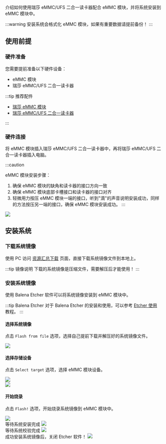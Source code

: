 介绍如何使用瑞莎 eMMC/UFS 二合一读卡器配合 eMMC 模块，并将系统安装到 eMMC 模块中。

:::warning
安装系统会格式化 eMMC 模块，如果有重要数据请提前备份！
:::

## 使用前提

### 硬件准备

您需要提前准备以下硬件设备：

- eMMC 模块
- 瑞莎 eMMC/UFS 二合一读卡器

:::tip 推荐配件

- [瑞莎 eMMC 模块](https://radxa.com/products/accessories/emmc-module)
- [瑞莎 eMMC/UFS 二合一读卡器](https://radxa.com/products/accessories/emmc-ufs-module-reader)

:::

### 硬件连接

将 eMMC 模块插入瑞莎 eMMC/UFS 二合一读卡器中，再将瑞莎 eMMC/UFS 二合一读卡器插入电脑。

:::caution

eMMC 模块安装步骤：

1. 确保 eMMC 模块的缺角和读卡器的接口方向一致
2. 确保 eMMC 模块底部卡槽接口和读卡器的接口对齐
3. 轻微用力按压 eMMC 模块一端的接口，听到"滴"的声音说明安装成功，同样的方法按压另一端的接口，确保 eMMC 模块安装成功。
   :::

<div style={{ textAlign: "center" }}>
  <img
    src="/img/common/radxa-os/install-system/emmc-reader.webp"
    style={{ width: "100%", maxWidth: "1200px" }}
  />
</div>

## 安装系统

### 下载系统镜像

使用 PC 访问 [资源汇总下载](../../../download) 页面，直接下载系统镜像文件到本地上。

:::tip 镜像说明
下载的系统镜像是压缩文件，需要解压后才能使用！
:::

### 安装系统镜像

使用 Balena Etcher 软件可以将系统镜像安装到 eMMC 模块中。

:::tip Balena Etcher
对于 Balena Etcher 的安装和使用，可以参考 [Etcher 使用](/common/radxa-os/install-system/balena-etcher) 教程。
:::

#### 选择系统镜像

点击 `Flash from file` 选项，选择自己提前下载并解压好的系统镜像文件。

<div style={{ textAlign: "center" }}>
  <img
    src="/img/common/radxa-os/install-system/etcher-select-image-emmc.webp"
    style={{ width: "100%", maxWidth: "1200px" }}
  />
</div>

#### 选择存储设备

点击 `Select target` 选项，选择 eMMC 模块设备。

<div style={{ textAlign: "center" }}>
  <img
    src="/img/common/radxa-os/install-system/etcher-select-emmc-01.webp"
    style={{ width: "100%", maxWidth: "1200px" }}
  />
</div>

<div style={{ textAlign: "center" }}>
  <img
    src="/img/common/radxa-os/install-system/etcher-select-emmc-02.webp"
    style={{ width: "100%", maxWidth: "1200px" }}
  />
</div>

#### 开始烧录

点击 `Flash!` 选项，开始烧录系统镜像到 eMMC 模块中。

<div style={{ textAlign: "center" }}>
  <img
    src="/img/common/radxa-os/install-system/etcher-flash-emmc.webp"
    style={{ width: "100%", maxWidth: "1200px" }}
  />
</div>

<div style={{ textAlign: "center" }}>
  等待系统安装完成
  <img
    src="/img/common/radxa-os/install-system/etcher-flashing-emmc.webp"
    style={{ width: "100%", maxWidth: "1200px" }}
  />
</div>

<div style={{ textAlign: "center" }}>
  等待系统校验完成
  <img
    src="/img/common/radxa-os/install-system/etcher-valid-emmc.webp"
    style={{ width: "100%", maxWidth: "1200px" }}
  />
</div>

<div style={{ textAlign: "center" }}>
  成功安装系统镜像后，关闭 Etcher 软件！
  <img
    src="/img/common/radxa-os/install-system/etcher-completed-emmc.webp"
    style={{ width: "100%", maxWidth: "1200px" }}
  />
</div>
